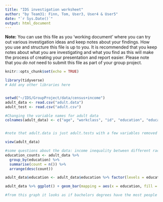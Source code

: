 ```yaml
---
title: "IDS investigation worksheet"
author: "by Team31: Finn, Tom, User3, User4 & User5"
date: "`r Sys.Date()`"
output: html_document
---
```


**Note:** You can use this file as you 'working document' where you can try out various investigation ideas and keep notes about your findings. How you use and structure this file is up to you. It is recommended that you keep notes about what you are investigating and what you find as this will make the process of creating your presentation and report easier. Please note that you _do not_ need to submit this file as part of your group project.



```r
knitr::opts_chunk$set(echo = TRUE)
```


```r
library(tidyverse)
# Add any other libraries here



```


```r
setwd("~/IDS/GroupProject/data/census+income")
adult_data <- read.csv("adult.data")
adult_test <- read.csv("adult.csv")

#Changing the variable names for adult data
colnames(adult_data) <- c("age", "workclass", "id", "education", "education-num", "marital-status", "occupation", "relationship", "race", "sex", "capital-gain", "capital-loss", "hours-per-week", "native-country", "class")


#note that adult.data is just adult.tests with a few variables removed so we only need to use the adult data

view(adult_data)

#some questions about the data: income inequality between different races/genders/nationalities ; class based on type of degree ; correlation between class and age; correlation between race/gender and age E.G do certain races/genders live longer than others.
education_counts <- adult_data %>%
  group_by(education) %>%
  summarise(count = n()) %>%
  arrange(desc(count))

adult_data$education <- adult_data$education %>% factor(levels = education_counts$education)

adult_data %>% ggplot() + geom_bar(mapping = aes(x = education, fill = class), position = "dodge") + theme(axis.text.x = element_text(angle = 45, hjust = 1))

#from this graph it looks as if bachelors degrees have the most people in upper class, however this does not take into account the fact that more people have bachelos in comparison to master, phd, etc..




```


